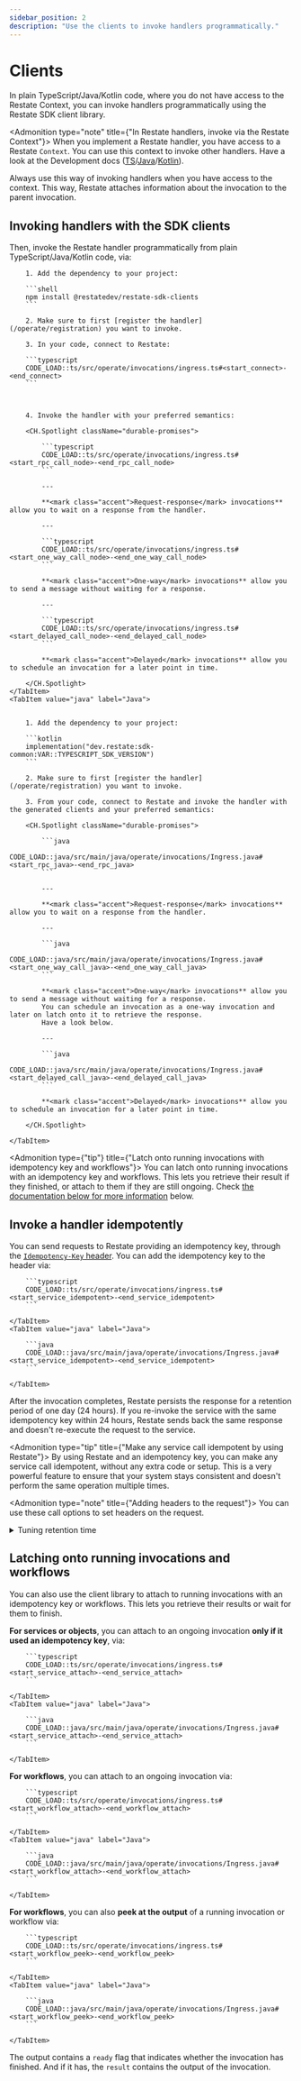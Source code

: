 ```yaml
---
sidebar_position: 2
description: "Use the clients to invoke handlers programmatically."
---
```



# Clients

In plain TypeScript/Java/Kotlin code, where you do not have access to the Restate Context, you can invoke handlers programmatically using the Restate SDK client library.

<Admonition type="note" title={"In Restate handlers, invoke via the Restate Context"}>
When you implement a Restate handler, you have access to a Restate `Context`.
You can use this context to invoke other handlers.
Have a look at the Development docs ([TS](/develop/ts/service-communication)/[Java](/develop/java/service-communication)/[Kotlin](/develop/java/service-communication?sdk=kotlin)).

Always use this way of invoking handlers when you have access to the context.
This way, Restate attaches information about the invocation to the parent invocation.
</Admonition>

## Invoking handlers with the SDK clients

Then, invoke the Restate handler programmatically from plain TypeScript/Java/Kotlin code, via:

<Tabs groupId="sdk" queryString>
    <TabItem value="ts" label="TypeScript">

        1. Add the dependency to your project:

        ```shell
        npm install @restatedev/restate-sdk-clients
        ```

        2. Make sure to first [register the handler](/operate/registration) you want to invoke.

        3. In your code, connect to Restate:

        ```typescript
        CODE_LOAD::ts/src/operate/invocations/ingress.ts#<start_connect>-<end_connect>
        ```



        4. Invoke the handler with your preferred semantics:

        <CH.Spotlight className="durable-promises">

            ```typescript
            CODE_LOAD::ts/src/operate/invocations/ingress.ts#<start_rpc_call_node>-<end_rpc_call_node>
            ```

            ---

            **<mark class="accent">Request-response</mark> invocations** allow you to wait on a response from the handler.

            ---

            ```typescript
            CODE_LOAD::ts/src/operate/invocations/ingress.ts#<start_one_way_call_node>-<end_one_way_call_node>
            ```

            **<mark class="accent">One-way</mark> invocations** allow you to send a message without waiting for a response.

            ---

            ```typescript
            CODE_LOAD::ts/src/operate/invocations/ingress.ts#<start_delayed_call_node>-<end_delayed_call_node>
            ```

            **<mark class="accent">Delayed</mark> invocations** allow you to schedule an invocation for a later point in time.

        </CH.Spotlight>
    </TabItem>
    <TabItem value="java" label="Java">


        1. Add the dependency to your project:

        ```kotlin
        implementation("dev.restate:sdk-common:VAR::TYPESCRIPT_SDK_VERSION")
        ```

        2. Make sure to first [register the handler](/operate/registration) you want to invoke.

        3. From your code, connect to Restate and invoke the handler with the generated clients and your preferred semantics:

        <CH.Spotlight className="durable-promises">

            ```java
            CODE_LOAD::java/src/main/java/operate/invocations/Ingress.java#<start_rpc_java>-<end_rpc_java>
            ```

            ---

            **<mark class="accent">Request-response</mark> invocations** allow you to wait on a response from the handler.

            ---

            ```java
            CODE_LOAD::java/src/main/java/operate/invocations/Ingress.java#<start_one_way_call_java>-<end_one_way_call_java>
            ```

            **<mark class="accent">One-way</mark> invocations** allow you to send a message without waiting for a response.
            You can schedule an invocation as a one-way invocation and later on latch onto it to retrieve the response.
            Have a look below.

            ---

            ```java
            CODE_LOAD::java/src/main/java/operate/invocations/Ingress.java#<start_delayed_call_java>-<end_delayed_call_java>
            ```

            **<mark class="accent">Delayed</mark> invocations** allow you to schedule an invocation for a later point in time.

        </CH.Spotlight>

    </TabItem>
</Tabs>


<Admonition type={"tip"} title={"Latch onto running invocations with idempotency key and workflows"}>
    You can latch onto running invocations with an idempotency key and workflows. This lets you retrieve their result if they finished, or attach to them if they are still ongoing.
    Check [the documentation below for more information](#latching-onto-running-invocations-and-workflows) below.
</Admonition>

## Invoke a handler idempotently

You can send requests to Restate providing an idempotency key, through the [`Idempotency-Key` header](https://datatracker.ietf.org/doc/draft-ietf-httpapi-idempotency-key-header/).
You can add the idempotency key to the header via:

<Tabs groupId="sdk" queryString>
    <TabItem value="ts" label="TypeScript">

        ```typescript
        CODE_LOAD::ts/src/operate/invocations/ingress.ts#<start_service_idempotent>-<end_service_idempotent>
        ```

    </TabItem>
    <TabItem value="java" label="Java">

        ```java
        CODE_LOAD::java/src/main/java/operate/invocations/Ingress.java#<start_service_idempotent>-<end_service_idempotent>
        ```

    </TabItem>
</Tabs>



After the invocation completes, Restate persists the response for a retention period of one day (24 hours).
If you re-invoke the service with the same idempotency key within 24 hours, Restate sends back the same response and doesn't re-execute the request to the service.

<Admonition type="tip" title={"Make any service call idempotent by using Restate"}>
    By using Restate and an idempotency key, you can make any service call idempotent, without any extra code or setup.
    This is a very powerful feature to ensure that your system stays consistent and doesn't perform the same operation multiple times.
</Admonition>

<Admonition type="note" title={"Adding headers to the request"}>
    You can use these call options to set headers on the request.
</Admonition>

<details className={"grey-details"}>
    <summary> Tuning retention time</summary>

    <CH.Section>
        You can tune the [retention time](focus://3) on a service-level by using the [Admin API](focus://1[15:28]) ([docs](/references/admin-api#tag/service/operation/modify_service)):
        ```shell
        curl -X PATCH localhost:9070/services/MyService \
            -H 'content-type: application/json' \
            -d '{"idempotency_retention": "2days"}'
        ```
        The [retention time](focus://3) is in [humantime format](https://docs.rs/humantime/latest/humantime/).
    </CH.Section>

</details>

## Latching onto running invocations and workflows

You can also use the client library to attach to running invocations with an idempotency key or workflows.
This lets you retrieve their results or wait for them to finish.

**For services or objects**, you can attach to an ongoing invocation **only if it used an idempotency key**, via:

<Tabs groupId="sdk" queryString>
    <TabItem value="ts" label="TypeScript">

        ```typescript
        CODE_LOAD::ts/src/operate/invocations/ingress.ts#<start_service_attach>-<end_service_attach>
        ```

    </TabItem>
    <TabItem value="java" label="Java">

        ```java
        CODE_LOAD::java/src/main/java/operate/invocations/Ingress.java#<start_service_attach>-<end_service_attach>
        ```

    </TabItem>
</Tabs>


**For workflows**, you can attach to an ongoing invocation via:

<Tabs groupId="sdk" queryString>
    <TabItem value="ts" label="TypeScript">

        ```typescript
        CODE_LOAD::ts/src/operate/invocations/ingress.ts#<start_workflow_attach>-<end_workflow_attach>
        ```

    </TabItem>
    <TabItem value="java" label="Java">

        ```java
        CODE_LOAD::java/src/main/java/operate/invocations/Ingress.java#<start_workflow_attach>-<end_workflow_attach>
        ```

    </TabItem>
</Tabs>

**For workflows**, you can also **peek at the output** of a running invocation or workflow via:

<Tabs groupId="sdk" queryString>
    <TabItem value="ts" label="TypeScript">

        ```typescript
        CODE_LOAD::ts/src/operate/invocations/ingress.ts#<start_workflow_peek>-<end_workflow_peek>
        ```

    </TabItem>
    <TabItem value="java" label="Java">

        ```java
        CODE_LOAD::java/src/main/java/operate/invocations/Ingress.java#<start_workflow_peek>-<end_workflow_peek>
        ```

    </TabItem>
</Tabs>

The output contains a `ready` flag that indicates whether the invocation has finished.
And if it has, the `result` contains the output of the invocation.




